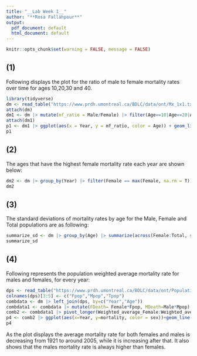 ```yaml
---
title: "__Lab Week 1__"
author: "**Rosa Fallahpour**"
output:
  pdf_document: default
  html_document: default
---
```

```r
knitr::opts_chunk$set(warning = FALSE, message = FALSE)
```
## __(1)__     
Following displays the plot for the ratio of male to female mortality rates over time for ages 10,20,30 and 40.

```r
library(tidyverse)
dm <- read_table("https://www.prdh.umontreal.ca/BDLC/data/ont/Mx_1x1.txt", skip = 2, col_types = "dcddd")
attach(dm)
dm1 <- dm |> mutate(mf_ratio = Male/Female) |> filter(Age==10|Age==20|Age==30|Age==40) |> select(Year, Age, mf_ratio)
attach(dm1)
p1 <- dm1 |> ggplot(aes(x = Year, y = mf_ratio, color = Age)) + geom_line()+ labs(y = "M/F mortality rate")+ theme_bw()
p1
```

## __(2)__  
The ages that have the highest female mortality rate each year are shown below:

```r
dm2 <- dm |> group_by(Year) |> filter(Female == max(Female, na.rm = T)) %>% select(Year, Age)
dm2
```
## __(3)__ 
The standard deviations of mortality rates by age for the Male, Female and Total populations are as following:

```r
summarize_sd <- dm |> group_by(Age) |> summarize(across(Female:Total, sd, na.rm=TRUE))
summarize_sd
```

## __(4)__ 
Following represents the population weighted average mortality rate for males and females, for every year:

```r
dps <- read_table("https://www.prdh.umontreal.ca/BDLC/data/ont/Population.txt", skip = 2, col_types = "dcddd")
colnames(dps)[3:5] <- c("Fpop","Mpop","Tpop")
combdata <- dm |> left_join(dps, by=c("Year","Age"))
combdata1 <- combdata |> mutate(FDeath= Female*Fpop, MDeath=Male*Mpop) |> group_by(Year) |> summarise(Weighted_average_Female=sum(FDeath,na.rm = TRUE)/sum(Fpop), Weighted_average_Male=sum(MDeath,na.rm = TRUE)/sum(Mpop))
comb2 <- combdata1 |> pivot_longer(Weighted_average_Female:Weighted_average_Male, names_to="sex", values_to="mortality")
p4 <- comb2 |> ggplot(aes(x=Year, y=mortality, color = sex))+geom_line()+labs(title = "Average Mortality Rate from 1921 to 2020 in Ontario",y = "Mortality Rate")
p4
```

As the plot displays the average mortality rate for both females and males is decreasing from 1921 to around 2005, while it is increasing after that. It also shows that the males mortality rate is always higher than females. 
